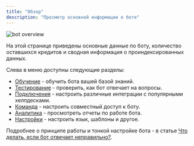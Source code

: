 ```yaml
---
title: "Обзор"
description: "Просмотр основной информации о боте"
---
```


<img src="/images/lk-overview.jpg" alt="bot overview" />

На этой странице приведены основные данные по боту, количество оставшихся кредитов и сводная информация о проиндексированных данных. 

Слева в меню доступны следующие разделы:
- [Обучение](/lk/learn) - обучить бота вашей базой знаний.
- [Тестирование](/lk/testing) - проверить, как бот отвечает на вопросы.
- [Подключения](/lk/connections) - настроить различные интеграции с популярными хелпдесками.
- [Команда](/lk/team) - настроить совместный доступ к боту.
- [Аналитика](/lk/reports) - просмотреть отчеты по работе бота.
- [Настройки](/lk/settings) - настроить язык, шаблоны и другое.


Подробнее о принципе работы и тонкой настройке бота - в статье [Что делать, если бот отвечает неправильно?](/guides/bot-doesnt-answer).
